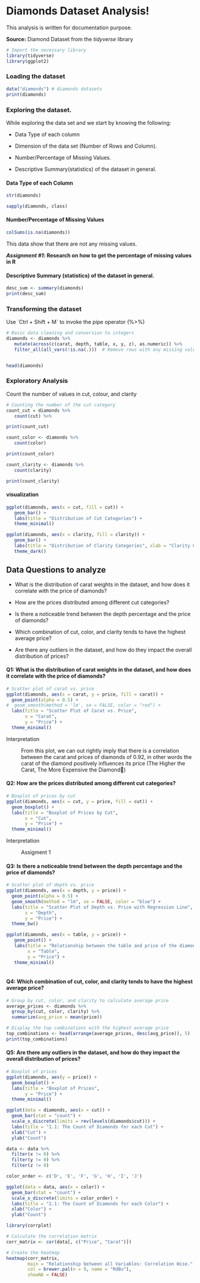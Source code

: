 # Diamonds Dataset Analysis!

This analysis is written for documentation purpose.

**Source:** Diamond Dataset from the *tidyverse* library

```r
# Import the necessary library
library(tidyverse)
library(ggplot2)
```

### Loading the dataset

```r
data("diamonds") # diamonds datasets
print(diamonds)
```

### Exploring the dataset.

While exploring the data set and we start by knowing the following:

-   Data Type of each column

-   Dimension of the data set (Number of Rows and Column).

-   Number/Percentage of Missing Values.

-   Descriptive Summary(statistics) of the dataset in general.

#### Data Type of each Column

```r
str(diamonds)
```

```r
sapply(diamonds, class)
```

#### Number/Percentage of Missing Values

```r
colSums(is.na(diamonds))
```

This data show that there are not any missing values.

***Assignment #1*****: Research on how to get the percentage of missing values in R**

#### Descriptive Summary (statistics) of the dataset in general.

```r
desc_sum <- summary(diamonds)
print(desc_sum)
```

### Transforming the dataset

Use \`Ctrl + Shift + M\` to invoke the pipe operator (%\>%)

```r
# Basic data cleaning and conversion to integers
diamonds <- diamonds %>%
   mutate(across(c(carat, depth, table, x, y, z), as.numeric)) %>%
   filter_all(all_vars(!is.na(.)))  # Remove rows with any missing values 
```

```r

```

```r
head(diamonds)
```

### Exploratory Analysis

Count the number of values in cut, colour, and clarity

```r
# Counting the number of the cut category
count_cut = diamonds %>% 
   count(cut) %>% 

print(count_cut)
```

```r
count_color <- diamonds %>% 
   count(color)

print(count_color)
```

```r
count_clarity <- diamonds %>% 
   count(clarity)

print(count_clarity)
```

#### visualization

```r
ggplot(diamonds, aes(x = cut, fill = cut)) +
   geom_bar() +
   labs(title = "Distribution of Cut Categories") +
   theme_minimal()
```

```r
ggplot(diamonds, aes(x = clarity, fill = clarity)) +
   geom_bar() +
   labs(title = "Distribution of Clarity Categories", xlab = "Clarity Category") + 
   theme_dark()
```

## Data Questions to analyze

-   What is the distribution of carat weights in the dataset, and how does it correlate with the price of diamonds?

-   How are the prices distributed among different cut categories?

-   Is there a noticeable trend between the depth percentage and the price of diamonds?

-   Which combination of cut, color, and clarity tends to have the highest average price?

-   Are there any outliers in the dataset, and how do they impact the overall distribution of prices?

::: {#solution .solution style="color: gray;"}
```{=tex}
Solution One: Use scatter plots or correlation analysis to understand the relationship between carat and price.

Solution Two: Create a boxplot or violin plot to compare the price distribution for each cut category.

Solution Three: Analyze the correlation between depth and price and visualize it using scatter plots or regression lines.

Solution Four: Group the data based on cut, color, and clarity, then calculate the average price for each group.

Solution Five: Group the data based on cut, color, and clarity, then calculate the average price for each group.
```
:::

#### Q1: What is the distribution of carat weights in the dataset, and how does it correlate with the price of diamonds?

```r
# Scatter plot of carat vs. price
ggplot(diamonds, aes(x = carat, y = price, fill = carat)) +
  geom_point(alpha = 0.5) +
#  geom_smooth(method = 'lm', se = FALSE, color = "red") +
  labs(title = "Scatter Plot of Carat vs. Price",
       x = "Carat",
       y = "Price") +
  theme_minimal()
```

Interpretation

:   From this plot, we can out rightly imply that there is a correlation between the carat and prices of diamonds of 0.92, in other words the carat of the diamond positively influences its price (The Higher the Carat, The More Expensive the Diamond💎)

#### Q2: How are the prices distributed among different cut categories?

```r
# Boxplot of prices by cut
ggplot(diamonds, aes(x = cut, y = price, fill = cut)) +
  geom_boxplot() +
  labs(title = "Boxplot of Prices by Cut",
       x = "Cut",
       y = "Price") +
  theme_minimal()

```

Interpretation

:   Assigment 1

#### Q3: Is there a noticeable trend between the depth percentage and the price of diamonds?

```r
# Scatter plot of depth vs. price
ggplot(diamonds, aes(x = depth, y = price)) +
  geom_point(alpha = 0.5) +
  geom_smooth(method = "lm", se = FALSE, color = "blue") +
  labs(title = "Scatter Plot of Depth vs. Price with Regression Line",
       x = "Depth",
       y = "Price") +
  theme_bw()

```

```r
ggplot(diamonds, aes(x = table, y = price)) +
   geom_point() +
   labs(title = "Relationship between the table and price of the diamonds",
        x = "Table",
        y = "Price") +
   theme_minimal()
   
```

#### Q4: Which combination of cut, color, and clarity tends to have the highest average price?

```r
# Group by cut, color, and clarity to calculate average price
average_prices <- diamonds %>%
  group_by(cut, color, clarity) %>%
  summarize(avg_price = mean(price))

# Display the top combinations with the highest average price
top_combinations <- head(arrange(average_prices, desc(avg_price)), 5)
print(top_combinations)

```

#### Q5: Are there any outliers in the dataset, and how do they impact the overall distribution of prices?

```r
# Boxplot of prices
ggplot(diamonds, aes(y = price)) +
  geom_boxplot() +
  labs(title = "Boxplot of Prices",
       y = "Price") +
  theme_minimal()

```

```r
ggplot(data = diamonds, aes(x = cut)) +
  geom_bar(stat = "count") +
  scale_x_discrete(limits = rev(levels(diamonds$cut))) +
  labs(title = "1.1: The Count of Diamonds for each Cut") +
  xlab("Cut") +
  ylab("Count")
```

```r

data <- data %>% 
  filter(x != 0) %>% 
  filter(y != 0) %>% 
  filter(z != 0)

```

```r
color_order <- c('D', 'E', 'F', 'G', 'H', 'I', 'J')

ggplot(data = data, aes(x = color)) +
  geom_bar(stat = "count") +
  scale_x_discrete(limits = color_order) +
  labs(title = "2.1: The Count of Diamonds for each Color") +
  xlab("Color") +
  ylab("Count")
```

```r
library(corrplot)

# Calculate the correlation matrix
corr_matrix <- cor(data[, c("Price", "Carat")])

# Create the heatmap
heatmap(corr_matrix, 
        main = "Relationship between all Variables: Correlation Wise.", 
        col = brewer.pal(n = 9, name = "RdBu"), 
        showNA = FALSE)

```

